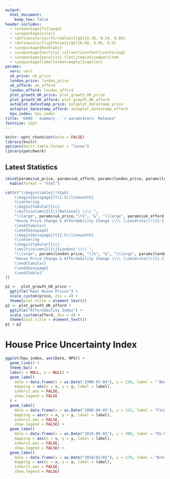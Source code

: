 ```yaml
---
output: 
  html_document:
    keep_tex: false
header-includes:
  - \usepackage{fullpage}
  - \usepackage{color}
  - \definecolor{airforceblue}{rgb}{0.36, 0.54, 0.66}
  - \definecolor{lightblue}{rgb}{0.68, 0.85, 0.9}
  - \usepackage{booktabs}
  - \usepackage{sectsty} \allsectionsfont{\centering}
  - \usepackage{paralist} \let\itemize\compactitem
  - \usepackage[labelformat=empty]{caption}
params:
  vers: vers
  uk_price: uk_price
  london_price: london_price
  uk_afford: uk_afford
  london_afford: london_afford
  plot_growth_UK_price: plot_growth_UK_price
  plot_growth_UK_afford: plot_growth_UK_afford
  autoplot_datestamp_price: autoplot_datestamp_price
  autoplot_datestamp_afford: autoplot_datestamp_afford
  hpu_index: hpu_index
title: "UKHO - Summary - `r params$vers` Release"
fontsize: 12pt 
---
```


```r
knitr::opts_chunk$set(echo = FALSE)
library(knitr)
options(knitr.table.format = "latex")
library(patchwork)
```

## Latest Statistics


```r
cbind(params$uk_price, params$uk_afford, params$london_price, params$london_afford) %>% 
  kable(format = "html")
```

```r

cat(c("\\begin{table}[!htpb]
    \\begin{minipage}[t]{.5\\linewidth}
    \\centering
    \\begin{tabular}{cc}
    \\multicolumn{2}{c}{National} \\\\ ",
    "\\large", params$uk_price,"\\%", "&", "\\large", params$uk_afford, "\\%", "\\\\",
    "House Price Change & Affordability Change \\\\ \\cmidrule(lr){1-1} \\cmidrule(lr){2-2}
    \\end{tabular}
    \\end{minipage}
    \\begin{minipage}[t]{.5\\linewidth}
    \\centering
    \\begin{tabular}{cc}
    \\multicolumn{2}{c}{London} \\\\ ",
    "\\large", params$london_price, "\\%", "&", "\\large", params$london_afford, "\\%", "\\\\",
    "House Price Change & Affordability Change \\\\ \\cmidrule(lr){1-1} \\cmidrule(lr){2-2}
    \\end{tabular}
    \\end{minipage}
    \\end{table}"
))
```
```r
p1 <-  plot_growth_UK_price +
  ggtitle("Real House Prices") +
  scale_custom(price, div = 4) +
  theme(plot.title = element_text())
p2 <- plot_growth_UK_afford +
  ggtitle("Affordability Index") +
  scale_custom(afford, div = 4) +
  theme(plot.title = element_text())
p1 + p2
```

\vfill

\center{\textit{ © 2020 Housing Observatory. All rights reserved}}

\newpage

# House Price Uncertainty Index

```r

ggplot(hpu_index, aes(Date, HPU)) +
  geom_line() +
  theme_bw() +
  labs(x = NULL, y = NULL) +
  geom_label(
    data = data.frame(x = as.Date("1990-07-04"), y = 230, label = "'Boom & Bust' Economic Cycle"),
    mapping = aes(x = x, y = y, label = label),
    inherit.aes = FALSE,
    show.legend = FALSE
  ) +
  geom_label(
    data = data.frame(x = as.Date("2008-08-05"), y = 315, label = "Financial Crisis"),
    mapping = aes(x = x, y = y, label = label),
    inherit.aes = FALSE,
    show.legend = FALSE) +
  geom_label(
    data = data.frame(x = as.Date("2016-06-01"), y = 300, label = "EU Referendum"),
    mapping = aes(x = x, y = y, label = label),
    inherit.aes = FALSE,
    show.legend = FALSE) +
  geom_label(
    data = data.frame(x = as.Date("2018/02/01"), y = 170, label = "Brexit Uncertainty"),
    mapping = aes(x = x, y = y, label = label),
    inherit.aes = FALSE,
    show.legend = FALSE)

```


\vfill

\center{\textit{ © 2020 Housing Observatory. All rights reserved}}
